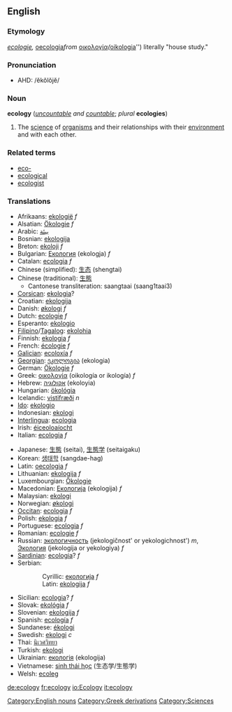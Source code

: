 {{wikipedia}}
==English==

===Etymology===
{{F.}} ''[[ecologie]], {{L.}} ''[[oecologia]]'' from {{Gk.}} ''[[οικολογία]]'' (''[[oikologia]]'') literally "house study."

===Pronunciation===
*AHD: /ĕkŏlŏjĕ/

===Noun===
'''ecology'''  (''[[uncountable]] and [[countable]]''; ''plural'' '''ecologies''')

# The [[science]] of [[organism]]s and their relationships with their [[environment]] and with each other.

===Related terms===
*[[eco-]]
*[[ecological]]
*[[ecologist]]

===Translations===
{{top}}
*Afrikaans: [[ekologië]] ''f''
*Alsatian: [[Ökologie]] ''f''
*Arabic: [[بيئة]]<!-- ()-->
*Bosnian: [[ekologija]]
*Breton: [[ekoloji]] ''f''
*Bulgarian: [[Екология]] (ekologja) ''f''
*Catalan: [[ecologia]] ''f''
*Chinese (simplified): [[生态]] (shengtai)
*Chinese (traditional): [[生態]]
**Cantonese transliteration:  saangtaai (saang1taai3)
*[[Corsican]]: [[ekologia]]?
*Croatian: [[ekologija]]
*Danish: [[økologi]] ''f''
*Dutch: [[ecologie]] ''f''
*Esperanto: [[ekologio]]
*[[Filipino]]/[[Tagalog]]: [[ekolohia]]
*Finnish: [[ekologia]] ''f''
*French: [[écologie]] ''f''
*[[Galician]]: [[ecoloxía]] ''f''
*[[Georgian]]: [[ეკოლოგია]] (ekologia)
*German: [[Ökologie]] ''f''
*Greek: [[οικολογία]] (oikología or ikología) ''f''
*Hebrew: [[אקולוגיה]] (ekoloyia)
*Hungarian: [[ökológia]]
*Icelandic: [[vistifræði]] ''n''
*[[Ido]]: [[ekologio]]
*Indonesian: [[ekologi]]
*[[Interlingua]]: [[ecologia]]
*Irish: [[éiceoloaíocht]]
*Italian: [[ecologia]] ''f''
{{mid}}
*Japanese: [[生態]] (seitai), [[生態学]] (seitaigaku)
*Korean: [[생태학]] (sangdae-hag)
*Latin: [[oecologia]] ''f''
*Lithuanian: [[ekologija]] ''f''
*Luxembourgian: [[Ökologie]]
*Macedonian: [[Екологија]] (ekologija) ''f''
*Malaysian: [[ekologi]]
*Norwegian: [[økologi]]
*[[Occitan]]: [[ecologia]] ''f''
*Polish: [[ekologia]] ''f''
*Portuguese: [[ecologia]] ''f''
*Romanian: [[ecologie]] ''f''
*Russian: [[экологичность]] (jekologičnost' or yekologichnost') ''m'', [[Экология]] (jekologija or yekologiya) ''f''
*[[Sardinian]]: [[ecologia]]? ''f''
*Serbian:
::Cyrillic: [[екологија]] ''f''
::Latin: [[ekologija]] ''f''
*Sicilian: [[ecologia]]? ''f''
*Slovak: [[ekológia]] ''f''
*Slovenian: [[ekologija]] ''f''
*Spanish: [[w:es:ecología|ecología]] ''f''
*Sundanese: [[ékologi]]
*Swedish: [[ekologi]] ''c''
*Thai: [[นิเวศวิทยา]]<!-- ()-->
*Turkish: [[ekologi]]
*Ukrainian: [[екологія]] (ekologija)
*Vietnamese: [[sinh thái học]] (生态学/生態学)
*Welsh: [[ecoleg]]
{{bottom}}

[[Category:English nouns]]
[[Category:Greek derivations]]
[[Category:Sciences]]

[[de:ecology]]
[[fr:ecology]]
[[io:Ecology]]
[[it:ecology]]